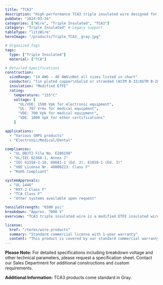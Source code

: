 ```yaml
---
title: "TCA3"
description: "High-performance TCA3 triple insulated wire designed for demanding transformer and power supply applications requiring superior insulation properties."
pubDate: "2024-03-24"
categories: ["Wire", "Triple Insulated", "TCA3"]
category: "Triple Insulated" # Legacy support
tableType: "litzWire"
heroImage: "/products/Triple_TCA3__gray.jpg"

# Organized Tags
tags:
  type: ["Triple Insulated"]
  material: ["TCA"]

# Detailed Specifications
construction:
  sizeRange: "14 AWG - 40 AWG\nNot all sizes listed in chart"
  conductor: "Tin plated copper\nSolid or stranded (ASTM B-33/ASTM B-286)\nBare copper and other conductors available"
  insulation: "Modified ETFE"
  rating:
    temperature: "155°C"
    voltage: [
      "UL/VDE: 1500 Vpk for electronic equipment",
      "UL: 707 Vrms for medical equipment",
      "VDE: 700 Vpk for medical equipment",
      "VDE: 1000 Vpk for other certifications"
    ]

applications:
  - "Various SMPS products"
  - "Electronic/Medical/Dental"

compliances:
  - "UL OBJT2 File No. E206198"
  - "UL/IEC 62368-1, Annex J"
  - "IEC 61558-2-16, 60601-1 (Ed. 3), 61010-1 (Ed. 3)"
  - "VDE License Nr. 40000223: Class F"
  - "RoHS Compliant"

systemApprovals:
  - "UL 1446"
  - "RXT-2 Class F"
  - "TCA Class F"
  - "Other systems available upon request"

tensileStrength: "6500 psi"
breakdown: "Approx. 7000 V"
overview: "TCA3 triple insulated wire is a modified ETFE insulated wire that comes standard in Gray. Engineered for various SMPS products and electronic/medical/dental applications where reliability and performance are paramount."

license:
  href: "/terms/wire-products"
  summary: "Standard commercial license with 1-year warranty"
  content: "This product is covered by our standard commercial warranty for a period of one year from the date of purchase. The warranty covers manufacturing defects and material failures under normal use conditions. Custom modifications or applications outside the specified parameters may void the warranty."
---
```



<TripleInsulatedTable client:load />

**Please Note:** For detailed specifications including breakdown voltage and other technical parameters, please request a specification sheet. Contact our Sales Department for additional constructions and custom requirements.

**Additional Information:** TCA3 products come standard in Gray. 